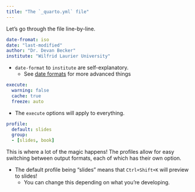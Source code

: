 ```yaml
---
title: "The `_quarto.yml` file"
---
```


Let's go through the file line-by-line.

```yml
date-fromat: iso
date: "last-modified"
author: "Dr. Devan Becker"
institute: "Wilfrid Laurier University"
```

- `date-format` to `institute` are self-explanatory.
    - See [date formats](https://quarto.org/docs/reference/dates.html) for more advanced things

```yml
execute:
  warning: false
  cache: true
  freeze: auto
```

- The `execute` options will apply to everything.

```yml
profile:
  default: slides
  group:
  - [slides, book]
```

This is where a lot of the magic happens! The profiles allow for easy switching between output formats, each of which has their own option.

- The default profile being "slides" means that `Ctrl+Shift+K` will preview to slides!
    - You can change this depending on what you're developing.
